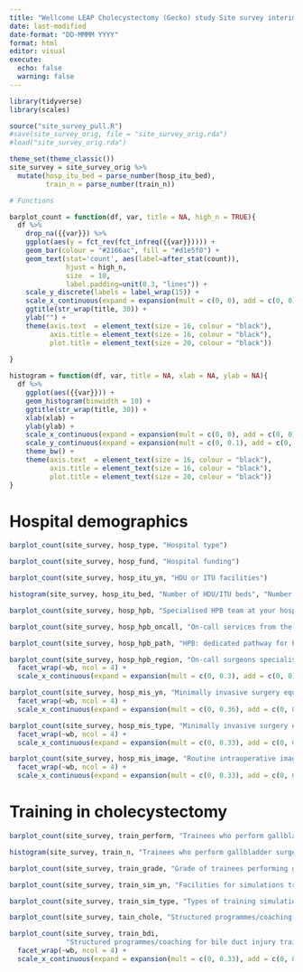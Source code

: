 ```yaml
---
title: "Wellcome LEAP Cholecystectomy (Gecko) study Site survey interim results"
date: last-modified
date-format: "DD-MMMM YYYY"
format: html
editor: visual
execute:
  echo: false
  warning: false
---
```



```r
library(tidyverse)
library(scales)

source("site_survey_pull.R")
#save(site_survey_orig, file = "site_survey_orig.rda")
#load("site_survey_orig.rda")

theme_set(theme_classic())
site_survey = site_survey_orig %>% 
  mutate(hosp_itu_bed = parse_number(hosp_itu_bed),
         train_n = parse_number(train_n))
```

```r
# Functions

barplot_count = function(df, var, title = NA, high_n = TRUE){
  df %>% 
    drop_na({{var}}) %>% 
    ggplot(aes(y = fct_rev(fct_infreq({{var}})))) +
    geom_bar(colour = "#2166ac", fill = "#d1e5f0") +
    geom_text(stat='count', aes(label=after_stat(count)),
              hjust = high_n,
              size  = 10,
              label.padding=unit(0.3, "lines")) +
    scale_y_discrete(labels = label_wrap(15)) +
    scale_x_continuous(expand = expansion(mult = c(0, 0), add = c(0, 0))) +
    ggtitle(str_wrap(title, 30)) +
    ylab("") +
    theme(axis.text  = element_text(size = 16, colour = "black"),
          axis.title = element_text(size = 16, colour = "black"),
          plot.title = element_text(size = 20, colour = "black"))
  
}

histogram = function(df, var, title = NA, xlab = NA, ylab = NA){
  df %>% 
    ggplot(aes({{var}})) +
    geom_histogram(binwidth = 10) +
    ggtitle(str_wrap(title, 30)) +
    xlab(xlab) +
    ylab(ylab) +
    scale_x_continuous(expand = expansion(mult = c(0, 0), add = c(0, 0))) +
    scale_y_continuous(expand = expansion(mult = c(0, 0.1), add = c(0, 0))) +
    theme_bw() +
    theme(axis.text  = element_text(size = 16, colour = "black"),
          axis.title = element_text(size = 16, colour = "black"),
          plot.title = element_text(size = 20, colour = "black"))
}

```



# Hospital demographics

::: {layout-ncol=2}

```r
barplot_count(site_survey, hosp_type, "Hospital type")
```


```r
barplot_count(site_survey, hosp_fund, "Hospital funding")
```

```r
barplot_count(site_survey, hosp_itu_yn, "HDU or ITU facilities")
```

```r
histogram(site_survey, hosp_itu_bed, "Number of HDU/ITU beds", "Number of beds", "Number of hospitals")
```


```r
barplot_count(site_survey, hosp_hpb, "Specialised HPB team at your hospital")
```

```r
barplot_count(site_survey, hosp_hpb_oncall, "On-call services from the HPB team")
```

```r
barplot_count(site_survey, hosp_hpb_path, "HPB: dedicated pathway for bile duct injury management")
```

:::
::: {layout-ncol=1}


```r
barplot_count(site_survey, hosp_hpb_region, "On-call surgeons specialised in HPB", high_n = FALSE) +
  facet_wrap(~wb, ncol = 4) +
  scale_x_continuous(expand = expansion(mult = c(0, 0.3), add = c(0, 0)))
```

```r
barplot_count(site_survey, hosp_mis_yn, "Minimally invasive surgery equipment", high_n = FALSE) +
  facet_wrap(~wb, ncol = 4) +
  scale_x_continuous(expand = expansion(mult = c(0, 0.36), add = c(0, 0)))
```

```r
barplot_count(site_survey, hosp_mis_type, "Minimally invasive surgery equipment type", high_n = FALSE) +
  facet_wrap(~wb, ncol = 4) +
  scale_x_continuous(expand = expansion(mult = c(0, 0.33), add = c(0, 0)))
```

```r
barplot_count(site_survey, hosp_mis_image, "Routine intraoperative images", high_n = FALSE) +
  facet_wrap(~wb, ncol = 4) +
  scale_x_continuous(expand = expansion(mult = c(0, 0.33), add = c(0, 0)))
```

:::
# Training in cholecystectomy 
::: {layout-ncol=2}


```r
barplot_count(site_survey, train_perform, "Trainees who perform gallbladder surgery")
```

```r
histogram(site_survey, train_n, "Trainees who perform gallbladder surgery", "Number of trainees", "Number of hospitals")
```

```r
barplot_count(site_survey, train_grade, "Grade of trainees performing gallbladder surgery")
```

```r
barplot_count(site_survey, train_sim_yn, "Facilities for simulations training for cholecystectomies?")
```

```r
barplot_count(site_survey, train_sim_type, "Types of training simulation available")
```

```r
barplot_count(site_survey, tain_chole, "Structured programmes/coaching for cholecystectomy training")
```

:::
::: {layout-ncol=1}

```r
barplot_count(site_survey, train_bdi,
              "Structured programmes/coaching for bile duct injury training", high_n = FALSE) +
  facet_wrap(~wb, ncol = 4) +
  scale_x_continuous(expand = expansion(mult = c(0, 0.33), add = c(0, 0)))
```


:::